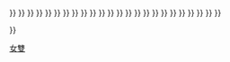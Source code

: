 {{navbox
|title = [[世界羽毛球錦標賽金牌获得者|世界羽毛球錦標賽：女子雙打冠軍]]
|titlestyle = background: #FC9;
|name = 世界羽毛球錦標賽女雙冠軍
|list1 = <div>
{{nowrap|[[1977年世界羽毛球錦標賽|1977年]]：{{flagicon|JPN|1870}} [[栂野尾悅子]] / [[植野惠美子]] {{•}} }}
{{nowrap|[[1980年世界羽毛球錦標賽|1980年]]：{{flagicon|ENG}} [[諾拉·佩里]] / [[珍·韋伯斯特 (羽毛球運動員)|簡·韋伯斯特]] {{•}} }}
{{nowrap|[[1983年世界羽毛球錦標賽|1983年]]：{{flagicon|PRC}} [[林瑛 (羽毛球运动员)|林瑛]] / [[吴迪西]] {{•}} }}
{{nowrap|[[1985年世界羽毛球錦標賽|1985年]]：{{flagicon|PRC}} [[韩爱萍]] / [[李玲蔚]] {{•}} }}
{{nowrap|[[1987年世界羽毛球錦標賽|1987年]]：{{flagicon|PRC}} [[关渭贞]] / [[林瑛 (羽毛球运动员)|林瑛]] {{•}} }}
{{nowrap|[[1989年世界羽毛球錦標賽|1989年]]：{{flagicon|PRC}} [[关渭贞]] / [[林瑛 (羽毛球运动员)|林瑛]] {{•}} }}
{{nowrap|[[1991年世界羽毛球錦標賽|1991年]]：{{flagicon|PRC}} [[关渭贞]] / [[农群华]] {{•}} }}
{{nowrap|[[1993年世界羽毛球錦標賽|1993年]]：{{flagicon|PRC}} [[农群华]] / [[周雷 (羽球運動員)|周雷]] {{•}} }}
{{nowrap|[[1995年世界羽毛球錦標賽|1995年]]：{{flagicon|KOR|1984}} [[吉永雅]] / [[張惠玉]] {{•}} }}
{{nowrap|[[1997年世界羽毛球錦標賽|1997年]]：{{flagicon|PRC}} [[葛菲]] / [[顾俊]] {{•}} }}
{{nowrap|[[1999年世界羽毛球錦標賽|1999年]]：{{flagicon|PRC}} [[葛菲]] / [[顾俊]] {{•}} }}
{{nowrap|[[2001年世界羽毛球錦標賽女子雙打項目|2001年]]：{{flagicon|PRC}} [[高崚]] / [[黄穗]] {{•}} }}
{{nowrap|[[2003年世界羽毛球錦標賽女子雙打項目|2003年]]：{{flagicon|PRC}} [[高崚]] / [[黄穗]] {{•}} }}
{{nowrap|[[2005年世界羽毛球錦標賽女子雙打項目|2005年]]：{{flagicon|PRC}} [[楊維]] / [[張潔雯]] {{•}} }}
{{nowrap|[[2006年世界羽毛球錦標賽女子雙打項目|2006年]]：{{flagicon|PRC}} [[高崚]] / [[黄穗]] {{•}} }}
{{nowrap|[[2007年世界羽毛球錦標賽女子雙打項目|2007年]]：{{flagicon|PRC}} [[楊維]] / [[張潔雯]] {{•}} }}
{{nowrap|[[2009年世界羽毛球錦標賽女子雙打項目|2009年]]：{{flagicon|PRC}} [[张亚雯]] / [[赵婷婷]] {{•}} }}
{{nowrap|[[2010年世界羽毛球錦標賽女子雙打項目|2010年]]：{{flagicon|PRC}} [[杜婧]] / [[于洋 (羽毛球运动员)|于洋]] {{•}} }}
{{nowrap|[[2011年世界羽毛球錦標賽女子雙打項目|2011年]]：{{flagicon|PRC}} [[王晓理]] / [[于洋 (羽毛球运动员)|于洋]] {{•}} }}
{{nowrap|[[2013年世界羽毛球錦標賽女子雙打項目|2013年]]：{{flagicon|PRC}} [[王晓理]] / [[于洋 (羽毛球运动员)|于洋]] {{•}} }}
{{nowrap|[[2014年世界羽毛球錦標賽女子雙打項目|2014年]]：{{flagicon|PRC}} [[田卿]] / [[赵芸蕾]] {{•}} }}
{{nowrap|[[2015年世界羽毛球錦標賽女子雙打項目|2015年]]：{{flagicon|PRC}} [[田卿]] / [[赵芸蕾]] {{•}} }}
{{nowrap|[[2017年世界羽毛球錦標賽女子雙打項目|2017年]]：{{flagicon|PRC}} [[陈清晨]] / [[贾一凡]] {{•}} }}
{{nowrap|[[2018年世界羽毛球錦標賽女子雙打項目|2018年]]：{{flagicon|JPN}} [[松本麻佑]] / [[永原和可那]] {{•}} }}
{{nowrap|[[2019年世界羽毛球錦標賽女子雙打項目|2019年]]：{{flagicon|JPN}} [[松本麻佑]] / [[永原和可那]] {{•}} }}
{{nowrap|[[2021年世界羽毛球錦標賽女子雙打項目|2021年]]：{{flagicon|PRC}} [[陈清晨]] / [[贾一凡]] }}
</div>
}}<noinclude>
[[Category:世界羽毛球錦標賽冠軍模板|女雙]]
</noinclude>